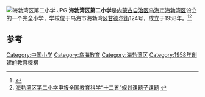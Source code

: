 {{coord|39|39|45.25|N|106|49|15.00|E|display=title}}
[[File:海勃湾区第二小学.JPG|thumb]]
'''海勃湾区第二小学'''是[[内蒙古自治区|内蒙古自治区]][[乌海市|乌海市]][[海勃湾区|海勃湾区]]设立的一个完全小学，学校位于乌海市海勃湾区[[甘德尔街|甘德尔街]]124号，成立于1958年。<ref>{{Cite web |url=http://wap.nmgcb.com.cn/?l=3&ref=www_iphone&order=9&dict=22&tj=www_normal_9_10_10&cltj=cloud_title&src=http%3A%2F%2Fszb.nmgcb.com.cn%2Fhtml%2F2014-04%2F01%2Fcontent_102498.htm |title=海勃湾区第二小学合作办学 |access-date=2014-09-12 |archive-date=2017-03-05 |archive-url=https://web.archive.org/web/20170305001211/http://wap.nmgcb.com.cn/?l=3&ref=www_iphone&order=9&dict=22&tj=www_normal_9_10_10&cltj=cloud_title&src=http%3A%2F%2Fszb.nmgcb.com.cn%2Fhtml%2F2014-04%2F01%2Fcontent_102498.htm |dead-url=no }}</ref><ref>[http://jtj.haibowan.gov.cn/n1261469/n1262150/n1262912/8288278.html 海勃湾区第二小学申报全国教育科学“十二五”规划课题子课题] {{webarchive|url=https://web.archive.org/web/20140912182334/http://jtj.haibowan.gov.cn/n1261469/n1262150/n1262912/8288278.html |date=2014-09-12 }}</ref>
==参考==
{{refs}}
{{elem-stub}}
[[Category:中国小学|Category:中国小学]]
[[Category:乌海教育|Category:乌海教育]]
[[Category:海勃湾区|Category:海勃湾区]]
[[Category:1958年創建的教育機構|Category:1958年創建的教育機構]]